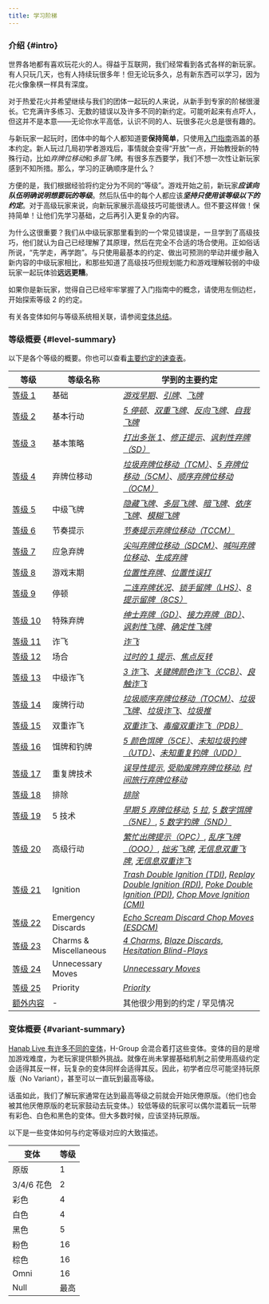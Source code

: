```yaml
---
title: 学习阶梯
---
```


### 介绍 \{#intro\}

世界各地都有喜欢玩花火的人。得益于互联网，我们经常看到各式各样的新玩家。有人只玩几天，也有人持续玩很多年！但无论玩多久，总有新东西可以学习，因为花火像象棋一样具有深度。

对于热爱花火并希望继续与我们的团体一起玩的人来说，从新手到专家的阶梯很漫长。它充满许多练习、无数的错误以及许多不同的新约定。可能听起来有点吓人，但这并不是本意——无论你水平高低，认识不同的人、玩很多花火总是很有趣的。

与新玩家一起玩时，团体中的每个人都知道要**保持简单**，只使用[入门指南](beginner.mdx)涵盖的基本约定。新人玩过几局初学者游戏后，事情就会变得“开放”一点，开始教授新的特殊行动，比如*弃牌位移动*和*多层飞牌*。有很多东西要学，我们不想一次性让新玩家感到不知所措。那么，学习的正确顺序是什么？

方便的是，我们根据经验将约定分为不同的“等级”。游戏开始之前，新玩家<Em>**应该向队伍明确说明想要玩的等级**</Em>。然后队伍中的每个人都应该<Em>**坚持只使用该等级以下的约定**</Em>。对于高级玩家来说，向新玩家展示高级技巧可能很诱人。但不要这样做！保持简单！让他们先学习基础，之后再引入更复杂的内容。

为什么这很重要？我们从中级玩家那里看到的一个常见错误是，一旦学到了高级技巧，他们就认为自己已经理解了其原理，然后在完全不合适的场合使用。正如俗话所说，“先学走，再学跑”。与只使用最基本的约定、做出可预测的举动并缓步融入新内容的中级玩家相比，和那些知道了高级技巧但规划能力和游戏理解较弱的中级玩家一起玩体验**远远更糟**。

如果你是新玩家，觉得自己已经牢牢掌握了入门指南中的概念，请使用左侧边栏，开始探索等&NoBreak;级&nbsp;2 的约定。

有关各变体如何与等级系统相关联，请参阅[变体总结](#variant-summary)。

### 等级概要 \{#level-summary\}

以下是各个等级的概要。你也可以查看[主要约定的速查表](summary.mdx)。

| 等级                                              | 等级名称               | 学到的主要约定                                                                                                                                                                                                                                                                                                                                                                           |
| ------------------------------------------------- | ---------------------- | ---------------------------------------------------------------------------------------------------------------------------------------------------------------------------------------------------------------------------------------------------------------------------------------------------------------------------------------------------------------------------------------- |
| [等&NoBreak;级&nbsp;1](level-1.mdx)               | 基础                   | _[游戏早期](level-1.mdx#the-early-game)_、_[引牌](level-1.mdx#the-prompt)_、_[飞牌](level-1.mdx#the-finesse)_                                                                                                                                                                                                                                                                            |
| [等&NoBreak;级&nbsp;2](level-2.mdx)               | 基本行动               | _[5 停顿](level-2.mdx#the-5-stall-cluing-off-chop-5s)_、_[双重飞牌](level-2.mdx#the-double-finesse--triple-finesse--quadruple-finesse)_、_[反向飞牌](level-2.mdx#the-reverse-finesse)_、_[自我飞牌](level-2.mdx#the-self-finesse)_                                                                                                                                                       |
| [等&NoBreak;级&nbsp;3](level-3.mdx)               | 基本策略               | _[打出多张 1](level-3.mdx#playing-multiple-1s)_、_[修正提示](level-3.mdx#the-fix-clue)_、_[讽刺性弃牌（SD）](level-3.mdx#the-sarcastic-discard-sd)_                                                                                                                                                                                                                                      |
| [等&NoBreak;级&nbsp;4](level-4.mdx)               | 弃牌位移动             | _[垃圾弃牌位移动（TCM）](level-4.mdx#the-trash-chop-move-tcm)_、_[5 弃牌位移动（5CM）](level-4.mdx#the-5s-chop-move-5cm)_、_[顺序弃牌位移动（OCM）](level-4.mdx#the-order-chop-move-ocm)_                                                                                                                                                                                                |
| [等&NoBreak;级&nbsp;5](level-5.mdx)               | 中级飞牌               | _[隐藏飞牌](level-5.mdx#the-hidden-finesse)_、_[多层飞牌](level-5.mdx#the-layered-finesse)_、_[暗飞牌](level-5.mdx#the-clandestine-finesse)_、_[依序飞牌](level-5.mdx#the-queued-finesse)_、_[模糊飞牌](level-5.mdx#the-ambiguous-finesse)_                                                                                                                                              |
| [等&NoBreak;级&nbsp;6](level-6.mdx)               | 节奏提示               | _[节奏提示弃牌位移动（TCCM）](level-6.mdx#the-tempo-clue-chop-move-tccm)_                                                                                                                                                                                                                                                                                                                |
| [等&NoBreak;级&nbsp;7](level-7.mdx)               | 应急弃牌               | _[尖叫弃牌位移动（SDCM）](level-7.mdx#the-scream-discard-chop-move-sdcm)_、_[喊叫弃牌位移动](level-7.mdx#the-shout-discard-chop-move)_、_[生成弃牌](level-7.mdx#the-generation-discard)_                                                                                                                                                                                                 |
| [等&NoBreak;级&nbsp;8](level-8.mdx)               | 游戏末期               | _[位置性弃牌](level-8.mdx#the-positional-discard-indicating-a-play-with-a-discard)_、_[位置性误打](level-8.mdx#the-positional-misplay-indicating-a-play-with-a-misplay)_                                                                                                                                                                                                                 |
| [等&NoBreak;级&nbsp;9](level-9.mdx)               | 停顿                   | _[二连弃牌状况](level-9.mdx#double-discard-situations--double-discard-avoidance-dda-severity-2-stalling)_、_[锁手留牌（LHS）](level-9.mdx#the-locked-hand-save-lhs)_、_[8 提示留牌（8CS）](level-9.mdx#the-8-clue-save-8cs)_                                                                                                                                                             |
| [等&NoBreak;级&nbsp;10](level-10.mdx)             | 特殊弃牌               | _[绅士弃牌（GD）](level-10.mdx#the-gentlemans-discard-gd)_、_[接力弃牌（BD）](level-10.mdx#the-baton-discard-bd)_、_[讽刺性飞牌](level-10.mdx#the-sarcastic-finesse)_、_[确定性飞牌](level-10.mdx#the-certain-finesse--the-certain-discard)_                                                                                                                                             |
| [等&NoBreak;级&nbsp;11](level-11.mdx)             | 诈飞                   | _[诈飞](level-11.mdx#the-bluff)_                                                                                                                                                                                                                                                                                                                                                         |
| [等&NoBreak;级&nbsp;12](level-12.mdx)             | 场合                   | _[过时的 1 提示](level-12.mdx#the-stale-1s-clue)_、_[焦点反转](level-12.mdx#focus-inversion)_                                                                                                                                                                                                                                                                                            |
| [等&NoBreak;级&nbsp;13](level-13.mdx)             | 中级诈飞               | _[3 诈飞](level-13.mdx#the-3-bluff)_、_[关键牌颜色诈飞（CCB）](level-13.mdx#the-critical-color-bluff-ccb)_、_[良触诈飞](level-13.mdx#the-good-touch-bluff)_                                                                                                                                                                                                                              |
| [等&NoBreak;级&nbsp;14](level-14.mdx)             | 废牌行动               | _[垃圾顺序弃牌位移动（TOCM）](level-14.mdx#the-trash-order-chop-move-tocm)_、_[垃圾飞牌](level-14.mdx#the-trash-finesse)_、_[垃圾诈飞](level-14.mdx#the-trash-bluff)_、_[垃圾推](level-14.mdx#the-trash-push)_                                                                                                                                                                           |
| [等&NoBreak;级&nbsp;15](level-15.mdx)             | 双重诈飞               | _[双重诈飞](level-15.mdx#the-double-bluff)_、_[毒瘤双重诈飞（PDB）](level-15.mdx#the-pestilent-double-bluff-pdb)_                                                                                                                                                                                                                                                                        |
| [等&NoBreak;级&nbsp;16](level-16.mdx)             | 饵牌和钓牌             | _[5 颜色饵牌（5CE）](level-16.mdx#the-5-color-ejection-5ce)_、_[未知垃圾钓牌（UTD）](level-16.mdx#the-unknown-trash-discharge-1-for-1-form-utd)、[未知重复钓牌（UDD）](level-16.mdx#the-unknown-dupe-discharge-udd)_                                                                                                                                                                     |
| [等&NoBreak;级&nbsp;17](level-17.mdx)             | 重复牌技术             | _[误导性提示](level-17.mdx#the-duplicitous-value-clue)_, _[受助废牌弃牌位移动](level-17.mdx#the-assisted-trash-chop-move)_, _[时间旅行弃牌位移动](level-17.mdx#the-time-travel-chop-move-direct-form)_                                                                                                                                                                                   |
| [等&NoBreak;级&nbsp;18](level-18.mdx)             | 排除                   | _[排除](level-18.mdx#elimination--elimination-notes)_                                                                                                                                                                                                                                                                                                                                    |
| [等&NoBreak;级&nbsp;19](level-19.mdx)             | 5 技术                 | _[早期 5 弃牌位移动](level-19.mdx#the-early-5s-chop-move)_, _[5 拉](level-19.mdx#the-5-pull)_, _[5 数字饵牌（5NE）](level-19.mdx#the-5-number-ejection-5ne)_, _[5 数字钓牌（5ND）](level-19.mdx#the-5-number-discharge-5nd)_                                                                                                                                                             |
| [等&NoBreak;级&nbsp;20](level-20.mdx)             | 高级行动               | _[繁忙出牌提示（OPC）](level-20.mdx#the-occupied-play-clue--the-occupied-finesse-opc)_, _[乱序飞牌（OOO）](level-20.mdx#the-out-of-order-finesse)_, _[拙劣飞牌](level-20.mdx#the-suboptimal-prompt--the-suboptimal-finesse--the-suboptimal-bluff)_, _[无信息双重飞牌](level-20.mdx#the-no-information-double-finesse)_, _[无信息双重诈飞](level-20.mdx#the-no-information-double-bluff)_ |
| [等&NoBreak;级&nbsp;21](level-21.mdx)             | Ignition               | _[Trash Double Ignition (TDI)](level-21.mdx#the-trash-double-ignition-tdi)_, _[Replay Double Ignition (RDI)](level-21.mdx#the-replay-double-ignition-rdi)_, _[Poke Double Ignition (PDI)](level-21.mdx#the-poke-double-ignition-pdi)_, _[Chop Move Ignition (CMI)](level-21.mdx#the-chop-move-ignition-cmi-with-1-card-chop-moved)_                                                      |
| [等&NoBreak;级&nbsp;22](level-22.mdx)             | Emergency Discards     | _[Echo Scream Discard Chop Moves (ESDCM)](level-22.mdx#the-echo-scream-discard-chop-move-esdcm)_                                                                                                                                                                                                                                                                                         |
| [等&NoBreak;级&nbsp;23](level-23.mdx)             | Charms & Miscellaneous | _[4 Charms](level-23.mdx#the-4-charm)_, _[Blaze Discards](level-23.mdx#the-blaze-discard)_, _[Hesitation Blind-Plays](level-23.mdx#the-hesitation-blind-play)_                                                                                                                                                                                                                           |
| [等&NoBreak;级&nbsp;24](level-24.mdx)             | Unnecessary Moves      | _[Unnecessary Moves](level-24.mdx#unnecessary-moves)_                                                                                                                                                                                                                                                                                                                                    |
| [等&NoBreak;级&nbsp;25](level-25.mdx)             | Priority               | _[Priority](level-25.mdx#the-priority-prompt--the-priority-finesse)_                                                                                                                                                                                                                                                                                                                     |
| [额&NoBreak;外&NoBreak;内&NoBreak;容](extras.mdx) | -                      | 其他很少用到的约定 / 罕见情况                                                                                                                                                                                                                                                                                                                                                            |

### 变体概要 \{#variant-summary\}

[Hanab Live 有许多不同的变体](https://github.com/Hanabi-Live/hanabi-live/blob/main/docs/variants.md)，H-Group 会混合着打这些变体。变体的目的是增加游戏难度，为老玩家提供额外挑战。就像在尚未掌握基础机制之前使用高级约定会适得其反一样，玩复杂的变体同样会适得其反。因此，初学者应尽可能坚持玩原版（No Variant），甚至可以一直玩到最高等级。

话虽如此，我们了解玩家通常在达到最高等级之前就会开始厌倦原版。（他们也会被其他厌倦原版的老玩家鼓动去玩变体。）较低等级的玩家可以偶尔混着玩一玩带有彩色、白色和黑色的变体。但大多数时候，应该坚持玩原版。

以下是一些变体如何与约定等级对应的大致描述。

| 变体       | 等级 |
| ---------- | ---- |
| 原版       | 1    |
| 3/4/6 花色 | 2    |
| 彩色       | 4    |
| 白色       | 4    |
| 黑色       | 5    |
| 粉色       | 16   |
| 棕色       | 16   |
| Omni       | 16   |
| Null       | 最高 |

